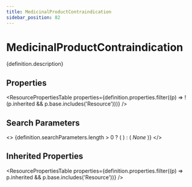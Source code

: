 ```yaml
---
title: MedicinalProductContraindication
sidebar_position: 82
---
```



# MedicinalProductContraindication

<p>{definition.description}</p>

## Properties

<ResourcePropertiesTable properties={definition.properties.filter((p) => !(p.inherited && p.base.includes('Resource')))} />

## Search Parameters

<>
  {definition.searchParameters.length > 0 ? (
    <SearchParamsTable searchParams={definition.searchParameters} />
  ) : (
    <em>None</em>
  )}
</>

## Inherited Properties

<ResourcePropertiesTable properties={definition.properties.filter((p) => p.inherited && p.base.includes('Resource'))} />


